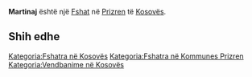 {{Fshat në Kosovës
 | Emri                = Martinaj
| srp_N_name = Martinaj
| srp_N_FULL_NAME_RO = Martinaj
| srp_N_FULL_NAME_ND_RO = Martinaj
| srp_N_SORT_NAME_RG = MARTINAJ
| srp_N_FULL_NAME_RG = Martinaj
| srp_N_FULL_NAME_ND_RG = Martinaj

 | Emri (Rasa dhanore) = 
 | Figura              = 
 | Shteti              = Kosovo
 | Komuna              = Prizren
 | Kodi postar         = 
 | Sipërfaqja          = 

 | Popullsia           = 

 | Regj. i popullsisë  = 
 | Dend. e popullsisë  = 
 | Faqja zyrtare       = 
 <!--- Koordinatat ----> 
 | Gjerësia            = 42.174444
 | Gjatësia            = 20.543611
 | Lartësia            = 
}}
'''Martinaj''' është një [[Fshat]] në [[Prizren]] të [[Kosovës]].

<!-- == Gjeografia == -->
<!-- == Historia == -->
<!-- == Demografia == -->
== Shih edhe ==
{{Komuna Prizren}}
{{Kosovo-Administrata-Cung}}

[[Kategoria:Fshatra në Kosovës]]
[[Kategoria:Fshatra në Kommunes Prizren]]
[[Kategoria:Vendbanime në Kosovës]]